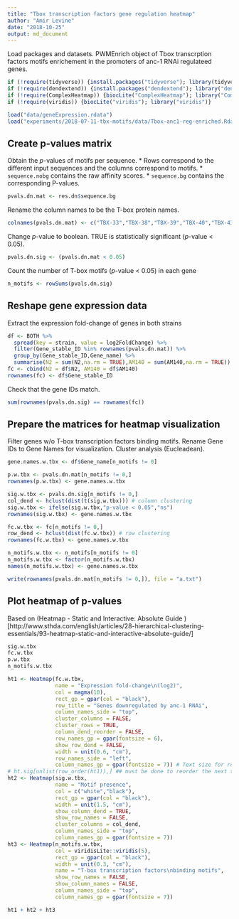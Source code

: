 ```yaml
---
title: "Tbox transcription factors gene regulation heatmap"
author: "Amir Levine"
date: "2018-10-25"
output: md_document
---
```

Load packages and datasets.
PWMEnrich object of Tbox transcrption factors motifs enrichement in the promoters of anc-1 RNAi regulateed genes.
```r
if (!require(tidyverse)) {install.packages("tidyverse"); library(tidyverse)}
if (!require(dendextend)) {install.packages("dendextend"); library("dendextend")}
if (!require(ComplexHeatmap)) {biocLite("ComplexHeatmap"); library("ComplexHeatmap")}
if (!require(viridis)) {biocLite("viridis"); library("viridis")}

load("data/geneExpression.rdata")
load("experiments/2018-07-11-tbx-motifs/data/Tbox-anc1-reg-enriched.Rdata")
```

## Create p-values matrix
Obtain the *p*-values of motifs per sequence.
* Rows correspond to the different input sequences and the columns correspond to motifs.
* `sequence.nobg` contains the raw affinity scores.
* `sequence.bg` contains the corresponding P-values.
```r
pvals.dn.mat <- res.dn$sequence.bg
```

Rename the column names to be the T-box protein names.
```r
colnames(pvals.dn.mat) <- c("TBX-33","TBX-38","TBX-39","TBX-40","TBX-43")
```

Change *p*-value to boolean. TRUE is statistically significant (*p*-value < 0.05).
```r
pvals.dn.sig <- (pvals.dn.mat < 0.05)
```

Count the number of T-box motifs (*p*-value < 0.05) in each gene
```r
n_motifs <- rowSums(pvals.dn.sig)
```


## Reshape gene expression data
Extract the expression fold-change of genes in both strains
```r
df <- BOTH %>% 
  spread(key = strain, value = log2FoldChange) %>% 
  filter(Gene_stable_ID %in% rownames(pvals.dn.mat)) %>%
  group_by(Gene_stable_ID,Gene_name) %>%
  summarise(N2 = sum(N2,na.rm = TRUE),AM140 = sum(AM140,na.rm = TRUE))
fc <- cbind(N2 = df$N2, AM140 = df$AM140)
rownames(fc) <- df$Gene_stable_ID
```

Check that the gene IDs match.
```r
sum(rownames(pvals.dn.sig) == rownames(fc))
```


## Prepare the matrices for heatmap visualization

Filter genes w/o T-box transcription factors binding motifs.
Rename Gene IDs to Gene Names for visualization.
Cluster analysis (Eucleadean).
```r
gene.names.w.tbx <- df$Gene_name[n_motifs != 0]

p.w.tbx <- pvals.dn.mat[n_motifs != 0,]
rownames(p.w.tbx) <- gene.names.w.tbx

sig.w.tbx <- pvals.dn.sig[n_motifs != 0,]
col_dend <- hclust(dist(t(sig.w.tbx))) # column clustering
sig.w.tbx <- ifelse(sig.w.tbx,"p-value < 0.05","ns")
rownames(sig.w.tbx) <- gene.names.w.tbx

fc.w.tbx <- fc[n_motifs != 0,]
row_dend <- hclust(dist(fc.w.tbx)) # row clustering
rownames(fc.w.tbx) <- gene.names.w.tbx

n_motifs.w.tbx <- n_motifs[n_motifs != 0]
n_motifs.w.tbx <- factor(n_motifs.w.tbx)
names(n_motifs.w.tbx) <- gene.names.w.tbx
```


```r
write(rownames(pvals.dn.mat[n_motifs != 0,]), file = "a.txt")
```


## Plot heatmap of p-values
Based on (Heatmap - Static and Interactive: Absolute Guide
)[http://www.sthda.com/english/articles/28-hierarchical-clustering-essentials/93-heatmap-static-and-interactive-absolute-guide/]
```r
sig.w.tbx
fc.w.tbx
p.w.tbx
n_motifs.w.tbx

ht1 <- Heatmap(fc.w.tbx,
               name = "Expression fold-change\n(log2)",
               col = magma(10),
               rect_gp = gpar(col = "black"),
               row_title = "Genes downregulated by anc-1 RNAi",
               column_names_side = "top",
               cluster_columns = FALSE,
               cluster_rows = TRUE,
               column_dend_reorder = FALSE,
               row_names_gp = gpar(fontsize = 6),
               show_row_dend = FALSE,
               width = unit(0.6, "cm"),
               row_names_side = "left",
               column_names_gp = gpar(fontsize = 7)) # Text size for row names
# ht.sig[unlist(row_order(ht1)),] ## must be done to reorder the next two heatmaps to match the clustering that was performed.
ht2 <- Heatmap(sig.w.tbx,
               name = "Motif presence",
               col = c("white","black"),
               rect_gp = gpar(col = "black"),
               width = unit(1.5, "cm"),
               show_column_dend = TRUE,
               show_row_names = FALSE,
               cluster_columns = col_dend,
               column_names_side = "top",
               column_names_gp = gpar(fontsize = 7))
ht3 <- Heatmap(n_motifs.w.tbx,
               col = viridisLite::viridis(5),
               rect_gp = gpar(col = "black"),
               width = unit(0.3, "cm"),
               name = "T-box transcription factors\nbinding motifs",
               show_row_names = FALSE,
               show_column_names = FALSE,
               column_names_side = "top",
               column_names_gp = gpar(fontsize = 7))

ht1 + ht2 + ht3
```